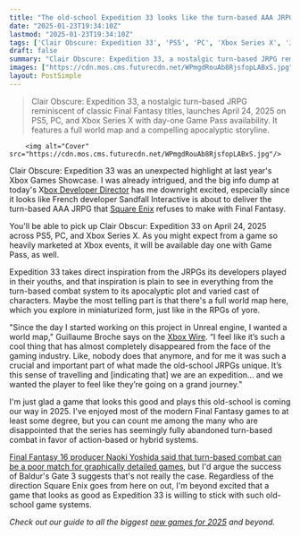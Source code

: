 ```yaml
---
title: "The old-school Expedition 33 looks like the turn-based AAA JRPG Square Enix refuses to give me with Final Fantasy, and it's out this April"
date: "2025-01-23T19:34:10Z"
lastmod: "2025-01-23T19:34:10Z"
tags: ['Clair Obscure: Expedition 33', 'PS5', 'PC', 'Xbox Series X', 'JRPG', 'Turn-Based', 'AAA', 'Game Pass']
draft: false
summary: "Clair Obscure: Expedition 33, a nostalgic turn-based JRPG reminiscent of classic Final Fantasy titles, launches April 24, 2025 on PS5, PC, and Xbox Series X with day-one Game Pass availability.  It features a full world map and a compelling apocalyptic storyline."
images: ["https://cdn.mos.cms.futurecdn.net/WPmgdRouAb8RjsfopLABxS.jpg"]
layout: PostSimple
---
```

> Clair Obscure: Expedition 33, a nostalgic turn-based JRPG reminiscent of classic Final Fantasy titles, launches April 24, 2025 on PS5, PC, and Xbox Series X with day-one Game Pass availability.  It features a full world map and a compelling apocalyptic storyline.


        <img alt="Cover" src="https://cdn.mos.cms.futurecdn.net/WPmgdRouAb8RjsfopLABxS.jpg"/>
        
Clair Obscure: Expedition 33 was an unexpected highlight at last year's Xbox Games Showcase. I was already intrigued, and the big info dump at today's X[box Developer Director](https://www.gamesradar.com/news/live/xbox-developer-direct-2025-live-all-of-the-latest-xbox-news-from-the-big-showcase/) has me downright excited, especially since it looks like French developer Sandfall Interactive is about to deliver the turn-based AAA JRPG that [Square Enix](https://www.gamesradar.com/tag/square_enix/) refuses to make with Final Fantasy.

You'll be able to pick up Clair Obscur: Expedition 33 on April 24, 2025 across PS5, PC, and Xbox Series X. As you might expect from a game so heavily marketed at Xbox events, it will be available day one with Game Pass, as well.

Expedition 33 takes direct inspiration from the JRPGs its developers played in their youths, and that inspiration is plain to see in everything from the turn-based combat system to its apocalyptic plot and varied cast of characters. Maybe the most telling part is that there's a full world map here, which you explore in miniaturized form, just like in the RPGs of yore.

"Since the day I started working on this project in Unreal engine, I wanted a world map," Guillaume Broche says on the [Xbox Wire](https://news.xbox.com/en-us/2025/01/23/clair-obscur-expedition-33-developer-direct-2025/). “I feel like it’s such a cool thing that has almost completely disappeared from the face of the gaming industry. Like, nobody does that anymore, and for me it was such a crucial and important part of what made the old-school JRPGs unique. It’s this sense of travelling and [indicating that] we are an expedition… and we wanted the player to feel like they’re going on a grand journey."

I'm just glad a game that looks this good and plays this old-school is coming our way in 2025. I've enjoyed most of the modern Final Fantasy games to at least some degree, but you can count me among the many who are disappointed that the series has seemingly fully abandoned turn-based combat in favor of action-based or hybrid systems.

[Final Fantasy 16 producer Naoki Yoshida said that turn-based combat can be a poor match for graphically detailed games](https://www.gamesradar.com/why-final-fantasy-moved-away-from-command-and-turn-based-combat/), but I'd argue the success of Baldur's Gate 3 suggests that's not really the case. Regardless of the direction Square Enix goes from here on out, I'm beyond excited that a game that looks as good as Expedition 33 is willing to stick with such old-school game systems.

*Check out our guide to all the biggest *[<em>new games for 2025</em>](https://www.gamesradar.com/video-game-release-dates/)* and beyond.*
        